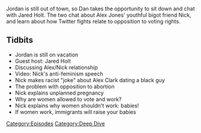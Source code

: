 {{Episode
    | title           = Chattin' With Jared
    | caption         = [https://knowledgefight.libsyn.com/582-chattin-with-jared Listen to this episode on Libsyn]
    | episodeNumber   = 582
    | length          = 01:14:36
    | airDate         = August 2, 2021
    | episodeType     = [[:Category:Deep Dive|Deep Dive]]
    | appearance      = [[Jared Holt]], [[Nick Fuentes]], [[Alex Clark]]
    | previousEpisode = [[581: June 3, 2003]]
    | nextEpisode     = [[583: August 1, 2021]]
}}

{{Stub}}

Jordan is still out of town, so Dan takes the opportunity to sit down and chat with Jared Holt.  The two chat about Alex Jones' youthful bigot friend Nick, and learn about how Twitter fights relate to opposition to voting rights.

==Tidbits==

*Jordan is still on vacation
*Guest host: Jared Holt
*Discussing Alex/Nick relationship
*Video: Nick's anti-feminism speech
*Nick makes racist "joke" about Alex Clark dating a black guy
*The problem with opposition to abortion
*Nick explains unplanned pregnancy
*Why are women allowed to vote and work?
*Nick explains why women shouldn't work: babies!
*If women work, immigrants will raise your babies

[[Category:Episodes]]
[[Category:Deep Dive]]